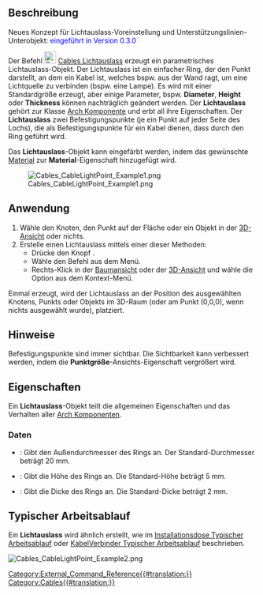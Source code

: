 <languages/>

{{Docnav/de
|[[Cables_CableConnector/de|Leitungsverbindung]]
|[[Cables_Material/de|Material]]
|[[Cables_Workbench/de|Cables]]
|IconL=Cables_CableConnector.svg
|IconR=Cables_ElectricalDevice.svg
|IconC=Cables_workbench_icon.svg
}}

{{GuiCommand/de
|Name=Cables CableLightPoint
|Name/de=Cables Lichtauslass
|MenuLocation= Leitungen → Lichtauslass erstellen
|Workbenches=[[Cables_Workbench/de|Cables]]
|Shortcut={{KEY|C}} {{KEY|L}}
|Version=0.1.0
|SeeAlso=[[Cables_Cable/de|Cables Leitung]], [[Cables_CableBox/de|Cables Installationsdose]], [[Cables_SuppLines/de|Cables Unterstützungslinie]]
}}

<span id="Description"></span>
==Beschreibung==

Neues Konzept für Lichtauslass-Voreinstellung und Unterstützungslinien-Unterobjekt: <span style="color:blue;">eingeführt in Version 0.3.0</span>

<div class="mw-translate-fuzzy">
Der Befehl [[Image:Cables_CableLightPoint.svg|24px]] [[Cables_CableLightPoint/de|Cables Lichtauslass]] erzeugt ein parametrisches Lichtauslass-Objekt. Der Lichtauslass ist ein einfacher Ring, der den Punkt darstellt, an dem ein Kabel ist, welches bspw. aus der Wand ragt, um eine Lichtquelle zu verbinden (bspw. eine Lampe). Es wird mit einer Standardgröße erzeugt, aber einige Parameter, bspw. '''Diameter''', '''Height''' oder '''Thickness''' können nachträglich geändert werden. Der '''Lichtauslass''' gehört zur Klasse [[Arch_Component/de|Arch Komponente]] und erbt all ihre Eigenschaften. Der '''Lichtauslass''' zwei Befestigungspunkte (je ein Punkt auf jeder Seite des Lochs), die als Befestigungspunkte für ein Kabel dienen, dass durch den Ring geführt wird.
</div>

Das '''Lichtauslass'''-Objekt kann eingefärbt werden, indem das gewünschte [[Arch_SetMaterial/de|Material]] zur '''Material'''-Eigenschaft hinzugefügt wird.

[[Image:Cables_CableLightPoint_Example1.png]]
<div class="mw-translate-fuzzy">
{{Caption|Beispiel des Standard-Lichtauslasses:<br/>Es sind Befestigungspunkte ober- und unterhalb des Rings vorhanden.}}
</div>

<span id="Usage"></span>
==Anwendung==

# Wähle den Knoten, den Punkt auf der Fläche oder ein Objekt in der [[3D_View/de|3D-Ansicht]] oder nichts.
# Erstelle einen Lichtauslass mittels einer dieser Methoden:
#* Drücke den Knopf {{Button|[[Image:Cables_CableLightPoint.svg|16px]] [[Cables_CableLightPoint|Lichtauslass erstellen]]}}.
#* Wähle den Befehl {{MenuCommand|Cables → [[Image:Cables_CableLightPoint.svg|16px]] Lichtauslass erstellen}} aus dem Menü.
#* Rechts-Klick in der [[Tree_View/de|Baumansicht]] oder der [[3D_View|3D-Ansicht]] und wähle die Option {{MenuCommand|Cables → [[Image:Cables_CableLightPoint.svg|16px]] Lichtauslass erstellen}} aus dem Kontext-Menü.

Einmal erzeugt, wird der Lichtauslass an der Position des ausgewählten Knotens, Punkts oder Objekts im 3D-Raum (oder am Punkt (0,0,0), wenn nichts ausgewählt wurde), platziert.

<span id="Notes"></span>
==Hinweise==

<div class="mw-translate-fuzzy">
Befestigungspunkte sind immer sichtbar. Die Sichtbarkeit kann verbessert werden, indem die '''Punktgröße'''-Ansichts-Eigenschaft vergrößert wird.
</div>

<span id="Properties"></span>
==Eigenschaften==

Ein '''Lichtauslass'''-Objekt teilt die allgemeinen Eigenschaften und das Verhalten aller [[Arch_Component/de|Arch Komponenten]].

<span id="Data"></span>
===Daten===

{{TitleProperty|Cable Light Point}}

<div class="mw-translate-fuzzy">
* {{PropertyData|Diameter|Length}}: Gibt den Außendurchmesser des Rings an. Der Standard-Durchmesser beträgt 20 mm.
* {{PropertyData|Height|Length}}: Gibt die Höhe des Rings an. Die Standard-Höhe beträgt 5 mm.
* {{PropertyData|Thickness|Length}}: Gibt die Dicke des Rings an. Die Standard-Dicke beträgt 2 mm.
</div>

<span id="Typical_workflow"></span>
==Typischer Arbeitsablauf==

Ein '''Lichtauslass''' wird ähnlich erstellt, wie im [[Cables_CableBox/de#Typical workflow| Installationsdose Typischer Arbeitsablauf]] oder [[Cables_CableConnector/de#Typical workflow| KabelVerbinder Typischer Arbeitsablauf]] beschrieben.

[[Image:Cables_CableLightPoint_Example2.png]]
{{Caption|Beispiel eines Kabels, das in einem Lichtauslass endet.}}


{{Docnav/de
|[[Cables_CableConnector/de|Leitungsverbindung]]
|[[Cables_Material/de|Material]]
|[[Cables_Workbench/de|Cables]]
|IconL=Cables_CableConnector.svg
|IconR=Cables_ElectricalDevice.svg
|IconC=Cables_workbench_icon.svg
}}

[[Category:External_Command_Reference{{#translation:}}]]
[[Category:Cables{{#translation:}}]]